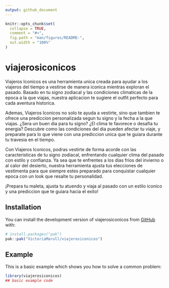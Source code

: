 ```yaml
---
output: github_document
---
```


<!-- README.md is generated from README.Rmd. Please edit that file -->

```r
knitr::opts_chunk$set(
  collapse = TRUE,
  comment = "#>",
  fig.path = "man/figures/README-",
  out.width = "100%"
)
```

# viajerosiconicos

<!-- badges: start -->
<!-- badges: end -->

Viajeros Iconicos es una herramienta unica creada para ayudar a los viajeros del tiempo a vestirse de manera iconica mientras exploran el pasado. Basado en tu signo zodiacal y las condiciones climaticas de la epoca a la que viajas, nuestra aplicacion te sugiere el outfit perfecto para cada aventura historica.

Ademas, Viajeros Iconicos no solo te ayuda a vestirte, sino que tambien te ofrece una prediccion personalizada segun tu signo y la fecha a la que viajas. ¿Sera un buen dia para tu signo? ¿El clima te favorece o desafia tu energia? Descubre como las condiciones del dia pueden afectar tu viaje, y preparate para lo que viene con una prediccion unica que te guiara durante tu travesia en el tiempo.

Con Viajeros Iconicos, podras vestirte de forma acorde con las caracteristicas de tu signo zodiacal, enfrentando cualquier clima del pasado con estilo y confianza. Ya sea que te enfrentes a los dias frios del invierno o al calor del desierto, nuestra herramienta ajusta tus elecciones de vestimenta para que siempre estes preparado para conquistar cualquier epoca con un look que resalte tu personalidad.

¡Prepara tu maleta, ajusta tu atuendo y viaja al pasado con un estilo iconico y una prediccion que te guiara hacia el exito!



## Installation

You can install the development version of viajerosiconicos from [GitHub](https://github.com/) with:

``` r
# install.packages("pak")
pak::pak("VictoriaMarull/viajerosiconicos")
```

## Example

This is a basic example which shows you how to solve a common problem:

```r
library(viajerosiconicos)
## basic example code
```


